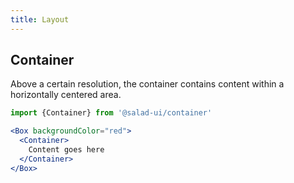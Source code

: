 ```yaml
---
title: Layout
---
```


## Container

Above a certain resolution, the container contains content within a horizontally centered area.

```jsx
import {Container} from '@salad-ui/container'

<Box backgroundColor="red">
  <Container>
    Content goes here
  </Container>
</Box>

```
